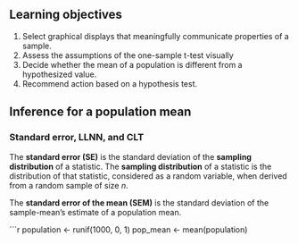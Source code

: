 ## Learning objectives
1. Select graphical displays that meaningfully communicate properties of a sample.
2. Assess the assumptions of the one-sample t-test visually
3. Decide whether the mean of a population is different from a hypothesized value.
4. Recommend action based on a hypothesis test.

## Inference for a population mean


### Standard error, LLNN, and CLT
The **standard error (SE)** is the standard deviation of the **sampling distribution** of a statistic. The **sampling distribution** of a statistic is the distribution of that statistic, considered as a random variable, when derived from a random sample of size _n_.

The **standard error of the mean (SEM)** is the standard deviation of the sample-mean's estimate of a population mean.

```r
population <- runif(1000, 0, 1)
pop_mean <- mean(population)
